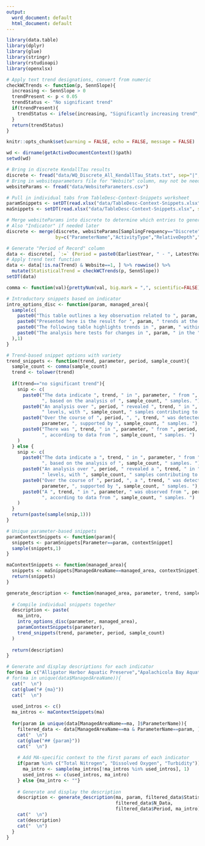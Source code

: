 ```yaml
---
output:
  word_document: default
  html_document: default
---
```

```r
library(data.table)
library(dplyr)
library(glue)
library(stringr)
library(rstudioapi)
library(openxlsx)

# Apply text trend designations, convert from numeric
checkWCTrends <- function(p, SennSlope){
  increasing <- SennSlope > 0
  trendPresent <- p < 0.05
  trendStatus <- "No significant trend"
  if(trendPresent){
    trendStatus <- ifelse(increasing, "Significantly increasing trend", "Significantly decreasing trend")
  }          
  return(trendStatus)
}

knitr::opts_chunk$set(warning = FALSE, echo = FALSE, message = FALSE)

wd <- dirname(getActiveDocumentContext()$path)
setwd(wd)

# Bring in discrete KendallTau results
discrete <- fread("data/WQ_Discrete_All_KendallTau_Stats.txt", sep="|", na.strings="NA")
# Bring in websiteparameters file for "Website" column, may not be needed
websiteParams <- fread("data/WebsiteParameters.csv")

# Pull in individual tabs from TableDesc-Context-Snippets worksheet
paramSnippets <- setDT(read.xlsx("data/TableDesc-Context-Snippets.xlsx", sheet = 1))
maSnippets <- setDT(read.xlsx("data/TableDesc-Context-Snippets.xlsx", sheet = 2))

# Merge websiteParams into discrete to determine which entries to generate text for
# Also "Indicator" if needed later
discrete <- merge(discrete, websiteParams[SamplingFrequency=="Discrete",-"ParameterShort"],
                  by=c("ParameterName","ActivityType","RelativeDepth","Website"), all=T)

# Generate "Period of Record" column
data <- discrete[, `:=` (Period = paste0(EarliestYear, " - ", LatestYear))]
# Apply trend text function
data <- data[!is.na(Trend) & Website==1, ] %>% rowwise() %>%
  mutate(StatisticalTrend = checkWCTrends(p, SennSlope))
setDT(data)


```



```r
comma <- function(val){prettyNum(val, big.mark = ",", scientific=FALSE)}

# Introductory snippets based on indicator
intro_options_disc <- function(param, managed_area){
  sample(c(
    paste0("This table outlines a key observation related to ", param, " levels in the ", managed_area, "."),
    paste0("Presented here is the result for ", param, " trends at the ", managed_area, "."),
    paste0("The following table highlights trends in ", param, " within the ", managed_area, "."),
    paste0("The analysis here tests for changes in ", param, " in the ", managed_area, " over the study period.")
  ),1)
}

# Trend-based snippet options with variety
trend_snippets <- function(trend, parameter, period, sample_count){
  sample_count <- comma(sample_count)
  trend <- tolower(trend)
  
  if(trend=="no significant trend"){
    snip <- c(
      paste0("The data indicate ", trend, " in ", parameter, " from ", period, 
             ", based on the analysis of ", sample_count, " samples. "),
      paste0("An analysis over ", period, " revealed ", trend, " in ", parameter, 
             " levels, with ", sample_count, " samples contributing to this finding. "),
      paste0("Over the course of ", period, ", ", trend, " was detected in ", 
             parameter, ", supported by ", sample_count, " samples. "),
      paste0("There was ", trend, " in ", parameter, " from ", period, 
             ", according to data from ", sample_count, " samples. ")
    )
  } else {
    snip <- c(
      paste0("The data indicate a ", trend, " in ", parameter, " from ", period, 
             ", based on the analysis of ", sample_count, " samples. "),
      paste0("An analysis over ", period, " revealed a ", trend, " in ", parameter, 
             " levels, with ", sample_count, " samples contributing to this finding. "),
      paste0("Over the course of ", period, ", a ", trend, " was detected in ", 
             parameter, ", supported by ", sample_count, " samples. "),
      paste0("A ", trend, " in ", parameter, " was observed from ", period, 
             ", according to data from ", sample_count, " samples. ")
    )
  }
  return(paste(sample(snip,1)))
}

# Unique parameter-based snippets
paramContextSnippets <- function(param){
  snippets <- paramSnippets[Parameter==param, contextSnippet]
  sample(snippets,1)
}

maContextSnippets <- function(managed_area){
  snippets <- maSnippets[ManagedAreaName==managed_area, contextSnippet]
  return(snippets)
}

generate_description <- function(managed_area, parameter, trend, sample_count, period, ma_intro) {
  
  # Compile individual snippets together
  description <- paste(
    ma_intro,
    intro_options_disc(parameter, managed_area),
    paramContextSnippets(parameter),
    trend_snippets(trend, parameter, period, sample_count)
  )
  
  return(description)
}

```



```r

# Generate and display descriptions for each indicator
for(ma in c("Alligator Harbor Aquatic Preserve","Apalachicola Bay Aquatic Preserve","Big Bend Seagrasses Aquatic Preserve")){
# for(ma in unique(data$ManagedAreaName)){
  cat("  \n")
  cat(glue("# {ma}"))
  cat("  \n")
  
  used_intros <- c()
  ma_intros <- maContextSnippets(ma)
  
  for(param in unique(data[ManagedAreaName==ma, ]$ParameterName)){
    filtered_data <- data[ManagedAreaName==ma & ParameterName==param, ]
    cat("  \n")
    cat(glue("## {param}"))
    cat("  \n")
    
    # Add MA-specific context to the first params of each indicator
    if(param %in% c("Total Nitrogen", "Dissolved Oxygen", "Turbidity")){
      ma_intro <- sample(ma_intros[!ma_intros %in% used_intros], 1)
      used_intros <- c(used_intros, ma_intro)
    } else {ma_intro <- ""}
    
    # Generate and display the description
    description <- generate_description(ma, param, filtered_data$StatisticalTrend,
                                        filtered_data$N_Data,
                                        filtered_data$Period, ma_intro)
    cat("  \n")
    cat(description)
    cat("  \n")
  }
}

```